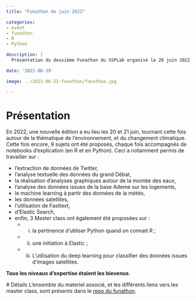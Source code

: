 ```yaml
---
title: "Funathon de juin 2022"

categories:
- event
- funathon 
- R
- Python

description: |
  Présentation du deuxième Funathon du SSPLab organisé le 20 juin 2022 autour de 9 sujets, en R et en Python.

date: '2022-06-19'

image: ../2021-06-22-funathon/funathon.jpg

---
```


# Présentation 

En 2022, une nouvelle édition a eu lieu les 20 et 21 juin, tournant cette fois autour de la thématique de l'environnement, et du changement climatique. Cette fois encore, 9 sujets ont été proposés, chaque fois accompagnés de notebooks d'explication (en R et en Python). Ceci a notamment permis de travailler sur :

- l'extraction de données de Twitter, 
- l'analyse textuelle des données du grand Débat, 
- la réalisation d'analyses graphiques autour de la montée des eaux, 
- l'analyse des données issues de la base Ademe sur les logements, 
- le machine learning à partir des données de la météo, 
- les données satellites, 
- l'utilisation de Fasttext, 
- d'Elastic Search,
- enfin,  3 Master class ont également été proposées sur : 
  - (i) la pertinence d'utiliser Python quand on connait R ;
  - (ii) une initiation à Elastic ; 
  - (iii) L'utilisation du deep learning pour classifier des données issues d'images satellites. 

**Tous les niveaux d'expertise étaient les bievenus**. 
 
 # Détails
 L'ensemble du materiel associé, et les différents liens vers les master class, sont présents dans le [repo du funathon](https://git.lab.sspcloud.fr/ssplab/2022-06-funathon).